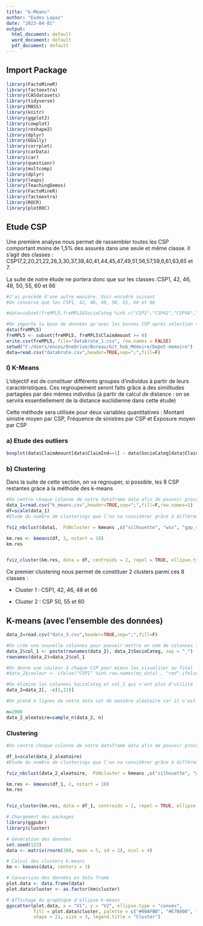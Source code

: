 ```yaml
---
title: "k-Means"
author: "Eudes Lapaz"
date: "2023-04-01"
output:
  html_document: default
  word_document: default
  pdf_document: default
---
```


## Import Package

```r
library(FactoMineR)
library(factoextra)
library(CASdatasets)
library(tidyverse)
library(MASS)
library(knitr)
library(ggplot2)
library(cowplot)
library(reshape2)
library(dplyr)
library(GGally)
library(corrplot)
library(carData) 
library(car)
library(questionr)
library(multcomp)
library(dplyr)
library(leaps)
library(TeachingDemos)
library(FactoMineR)
library(factoextra)
library(ROCR)
library(plotROC)
```

## Etude CSP

Une première analyse nous permet de rassembler toutes les CSP comportant moins de 1,5% des assurés dans une seule et même classe. Il s'agit des classes : CSP17,2,20,21,22,26,3,30,37,38,40,41,44,45,47,49,51,56,57,59,6,61,63,65 et 7.

La suite de notre étude ne portera donc que sur les classes :CSP1, 42, 46, 48, 50, 55, 60 et 66

```r
#J'ai procédé d'une autre manière. Voir encadré suivant
#On conserve que les CSP1, 42, 46, 48, 50, 55, 60 et 66

#data=subset(freMPL5,freMPL5$SocioCateg %in% c("CSP1","CSP42","CSP46","CSP48","CSP50","CSP55","CSP60","CSP66"))

```

```r
#On importe la base de données qu'avec les bonnes CSP après sélection sur Excel
data(freMPL5)
freMPL5 <- subset(freMPL5, freMPL5$ClaimAmount >= 0)
write.csv(freMPL5, file="databrute_1.csv", row.names = FALSE)
setwd("C:/Users/enceu/OneDrive/Bureau/Git_hub_Mémoire/Depot-memoire")
data=read.csv("databrute.csv",header=TRUE,sep=";",fill=F)
```

### I) K-Means

L'objectif est de constituer différents groupes d'individus à partir de leurs caractéristiques. Ces regroupement seront faits grâce à des similitudes partagées par des mêmes individus (à partir de calcul de distance : on se servira essentiellement de la distance euclidienne dans cette étude)

Cette méthode sera utilisée pour deux variables quantitatives : Montant sinistre moyen par CSP, Fréquence de sinistres par CSP et Exposure moyen par CSP

### a) Etude des outliers

```r
boxplot(data$ClaimAmount[data$ClaimInd==1] ~ data$SocioCateg[data$ClaimInd==1], ylim=c(0,15000))
```

### b) Clustering

Dans la suite de cette section, on va regrouper, si possible, les 8 CSP restantes grâce à la méthode des k-means

```r
#On centre chaque colonne de notre dataframe data afin de pouvoir procéder aux k-means 
data_1=read.csv("k_means.csv",header=TRUE,sep=";",fill=F,row.names=1)
df=scale(data_1)
#Etude du nombre de clusterings que l'on va considérer grâce à différents critères

fviz_nbclust(data1,  FUNcluster = kmeans ,c("silhouette", "wss", "gap_stat"),k.max=7)

km.res <- kmeans(df, 2, nstart = 10)
km.res


fviz_cluster(km.res, data = df, centroids = 2, repel = TRUE, ellipse.type = "norm")
```

Ce premier clustering nous permet de constituer 2 clusters parmi ces 8 classes :

-   Cluster 1 : CSP1, 42, 46, 48 et 66

-   Cluster 2 : CSP 50, 55 et 60

## K-means (avec l'ensemble des données)

```r
data_2=read.csv("data_3.csv",header=TRUE,sep=";",fill=F)

#On crée une nouvelle colonnes pour pouvoir mettre en nom de colonnes les CSP bien qu'il y ait redondance (R veut que chaque nom de ligne soit différent)
data_2$col_1 <- paste(rownames(data_2), data_2$SocioCateg, sep = "_")
rownames(data_2)=data_2$col_1

#On donne une couleur à chaque CSP pour mieux les visualiser au final 
#data_2$couleur <- ifelse("CSP1" %in% row.names(my_data) , "red",ifelse("CSP42" %in% row.names(my_data),"blue",ifelse( "CSP46" %in% row.names(my_data),"green",ifelse("CSP48" %in% row.names(my_data),"yellow",ifelse("CSP50" %in% row.names(my_data),"black",ifelse("CSP55" %in% row.names(my_data),"orange",ifelse("CSP60" %in% row.names(my_data),"pink","purple")))))))

#On élimine les colonnes SocioCateg et col_1 qui n'ont plus d'utilité
data_2=data_2[, -c(1,11)]

#On prend n lignes de notre data set de manière aléatoire car il n'est pas possible de travailler avec les 25000 lignes (manque de puissance)

n=2000
data_2_aleatoire=sample_n(data_2, n)
```

### Clustering 

```r
#On centre chaque colonne de notre dataframe data afin de pouvoir procéder aux k-means 

df_1=scale(data_2_aleatoire)
#Etude du nombre de clusterings que l'on va considérer grâce à différents critères

fviz_nbclust(data_2_aleatoire,  FUNcluster = kmeans ,c("silhouette", "wss", "gap_stat"),k.max=7)

km.res <- kmeans(df_1, 2, nstart = 10)
km.res


fviz_cluster(km.res, data = df_1, centroids = 2, repel = TRUE, ellipse.type = "norm")
```

```r
# Chargement des packages
library(ggpubr)
library(cluster)

# Génération des données
set.seed(123)
data <- matrix(rnorm(200, mean = 5, sd = 2), ncol = 4)

# Calcul des clusters k-means
km <- kmeans(data, centers = 3)

# Conversion des données en data frame
plot.data <- data.frame(data)
plot.data$cluster <- as.factor(km$cluster)

# Affichage du graphique d'ellipse k-means
ggscatter(plot.data, x = "V1", y = "V2", ellipse.type = "convex", 
          fill = plot.data$cluster, palette = c("#00AFBB", "#E7B800", "#FC4E07"), 
          shape = 21, size = 3, legend.title = "Cluster")


```
